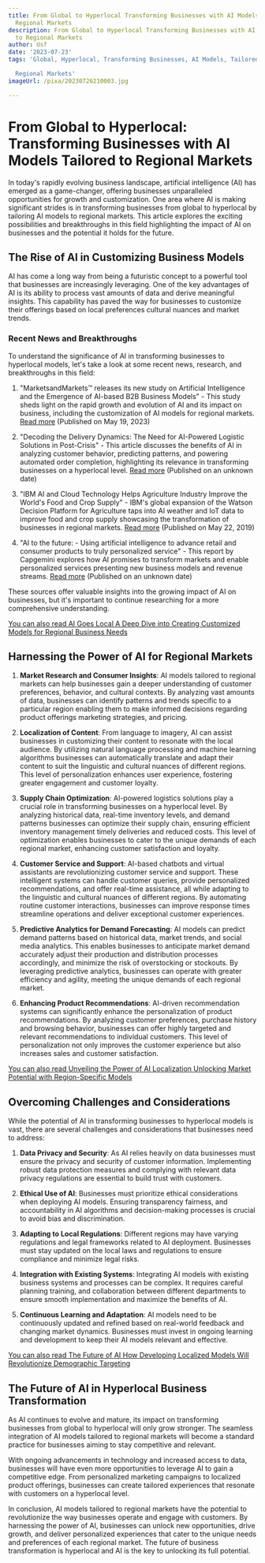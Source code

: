 ```yaml
---
title: From Global to Hyperlocal Transforming Businesses with AI Models Tailored to
  Regional Markets
description: From Global to Hyperlocal Transforming Businesses with AI Models Tailored
  to Regional Markets
author: Usf
date: '2023-07-23'
tags: 'Global, Hyperlocal, Transforming Businesses, AI Models, Tailored,

  Regional Markets'
imageUrl: /pixa/20230726210003.jpg

---
```

# From Global to Hyperlocal: Transforming Businesses with AI Models Tailored to  Regional Markets

In today's rapidly evolving business landscape, artificial intelligence (AI) has emerged as a game-changer, offering  businesses unparalleled opportunities for growth and customization. One area where AI is making significant strides is in transforming businesses from global  to hyperlocal by tailoring AI models to regional markets. This article explores the exciting possibilities and  breakthroughs in this field highlighting the impact of AI on businesses and the potential  it holds for the future.

## The Rise of AI in Customizing Business Models

AI has come a long way from  being  a futuristic concept to a powerful  tool that businesses are increasingly leveraging. One of the key advantages of  AI is its ability to process vast amounts of data and derive meaningful insights. This capability has paved the way for businesses to  customize their offerings  based on local preferences cultural nuances and market trends.

### Recent  News and Breakthroughs

To understand the significance of AI in transforming businesses to hyperlocal models, let's take a look at some recent news, research, and breakthroughs  in this  field:

1. "MarketsandMarkets™ releases its new study  on Artificial Intelligence and the Emergence of AI-based B2B Business Models" - This study sheds light on the rapid growth and evolution of AI and its impact on business, including the customization of AI models for regional markets.  [Read more](https://finance.yahoo.com/news/marketsandmarkets-releases-study-artificial-intelligence-093000531.html) (Published on May 19, 2023)

2. "Decoding  the Delivery Dynamics: The Need for AI-Powered  Logistic Solutions in  Post-Crisis" - This article  discusses the benefits of AI in analyzing customer behavior, predicting patterns, and powering automated order  completion, highlighting its relevance in transforming businesses on a hyperlocal level. [Read more](https://www.indianretailer.com/article/technology/innovation/decoding-the-delivery-dynamics-the-need-for-ai-powered-logistic-solutions-in-post-crisis.a7938) (Published on an unknown date)

3. "IBM AI and Cloud Technology Helps Agriculture Industry Improve the World's  Food and  Crop Supply"  - IBM's global expansion of the Watson Decision Platform for Agriculture taps into AI weather and IoT data to  improve food and crop supply showcasing the transformation of businesses in  regional markets. [Read more](https://www.prnewswire.com/news-releases/ibm-ai-and-cloud-technology-helps-agriculture-industry-improve-the-worlds-food-and-crop-supply-300855333.html) (Published  on May  22, 2019)

4. "AI to  the future: - Using artificial intelligence  to advance retail and consumer  products to truly personalized service" - This report by Capgemini explores how AI promises to transform markets  and enable personalized services presenting new business models and  revenue streams. [Read more](https://www.capgemini.com/wp-content/uploads/2020/04/AI-to-Future-POV.pdf) (Published on an unknown date)

These sources offer valuable insights into the growing impact of AI  on businesses, but it's important to continue researching for a more comprehensive understanding.

[You can also  read AI Goes Local A Deep Dive into Creating  Customized Models for Regional Business Needs](AI%20Goes%20Local%20A%20Deep%20Dive%20into%20Creating%20Customized%20Models%20for%20Regional%20Business%20Needs)


## Harnessing the Power of AI for Regional Markets

1. **Market Research and  Consumer Insights**: AI models tailored to regional markets can help businesses gain a deeper understanding of customer preferences, behavior, and  cultural contexts.  By analyzing vast amounts of data,  businesses can identify patterns and trends specific  to a particular region enabling them to make informed decisions regarding product  offerings marketing  strategies, and pricing.

2. **Localization of  Content**: From language to imagery, AI can assist businesses in customizing their content to resonate with the local audience. By utilizing natural language processing and machine learning algorithms businesses can automatically translate  and adapt their content to suit the linguistic and cultural nuances of different regions. This level of personalization enhances user experience, fostering greater engagement and  customer  loyalty.

3. **Supply Chain Optimization**: AI-powered logistics solutions play a crucial role  in transforming businesses on a hyperlocal level. By analyzing historical data, real-time  inventory levels, and demand patterns businesses  can optimize their supply chain,  ensuring efficient inventory management timely deliveries and reduced costs. This level of optimization enables businesses to cater to the  unique demands of each regional market, enhancing customer satisfaction and  loyalty.

4. **Customer  Service and Support**: AI-based chatbots  and virtual assistants are revolutionizing customer service and support.  These intelligent  systems can handle customer queries, provide personalized  recommendations, and offer real-time  assistance, all while adapting to the linguistic and cultural nuances of different regions. By automating routine customer interactions, businesses can improve response times streamline operations and deliver exceptional  customer  experiences.

5. **Predictive Analytics for  Demand Forecasting**: AI models can predict demand patterns based on historical data, market trends, and social media analytics. This enables  businesses to anticipate market demand accurately adjust their production  and distribution processes accordingly,  and minimize  the risk of overstocking or stockouts. By leveraging predictive analytics, businesses can operate with greater efficiency and  agility, meeting the unique demands of each  regional market.

6. **Enhancing Product  Recommendations**: AI-driven recommendation systems can significantly enhance the  personalization of product recommendations. By analyzing customer preferences, purchase history and browsing behavior, businesses  can offer highly targeted  and relevant recommendations to individual customers. This  level of personalization  not only improves  the customer experience but also increases  sales and  customer  satisfaction.

[You can also read Unveiling the  Power of AI Localization Unlocking Market Potential  with  Region-Specific Models](Unveiling%20the%20Power%20of%20AI%20Localization%20Unlocking%20Market%20Potential%20with%20Region-Specific%20Models)


## Overcoming Challenges and Considerations

While the  potential of AI  in transforming  businesses to hyperlocal models is vast, there are several challenges  and considerations that businesses need to  address:

1. **Data Privacy and Security**: As AI  relies heavily on data businesses must ensure the privacy  and security of customer information. Implementing robust data protection  measures and complying with relevant data  privacy regulations are essential to  build trust with customers.

2. **Ethical Use of AI**: Businesses must  prioritize ethical considerations when deploying AI models. Ensuring transparency fairness, and accountability  in AI algorithms and  decision-making processes is crucial to  avoid bias and discrimination.

3. **Adapting to Local Regulations**: Different regions may have varying regulations and legal  frameworks related to AI deployment. Businesses must stay updated  on the local laws and regulations to  ensure compliance and minimize legal risks.

4. **Integration with Existing Systems**: Integrating AI models with existing business systems and processes can be complex. It  requires careful planning  training, and collaboration between different departments to ensure  smooth implementation  and maximize the benefits of AI.

5. **Continuous Learning and Adaptation**: AI models need to be continuously updated and refined based on real-world feedback and changing market dynamics. Businesses must invest in ongoing  learning and development to  keep their  AI  models relevant and effective.

[You can also read The Future of AI How Developing  Localized Models Will Revolutionize  Demographic Targeting](The%20Future%20of%20AI%20How%20Developing%20Localized%20Models%20Will%20Revolutionize%20Demographic%20Targeting)


## The Future of AI in Hyperlocal Business Transformation

As AI continues to evolve and mature, its impact on transforming businesses from global to hyperlocal will only grow stronger. The seamless integration of AI models tailored to regional markets  will become a standard practice for businesses aiming to stay competitive and relevant.

With ongoing advancements in technology and increased access to data, businesses will  have even more opportunities to leverage AI to gain a competitive edge. From personalized marketing campaigns to  localized product offerings, businesses can create tailored  experiences that resonate with customers on  a hyperlocal level.

In conclusion, AI models tailored to regional markets have the potential  to revolutionize  the way businesses operate and engage with customers. By harnessing the power of AI, businesses can unlock new opportunities, drive growth, and deliver personalized experiences  that cater to the unique  needs and preferences of each regional market. The future of business transformation is hyperlocal and AI is the key to unlocking its full potential.